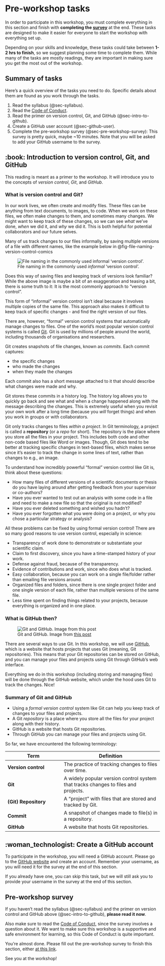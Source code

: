 # Pre-workshop tasks {#sec-pre-workshop}

In order to participate in this workshop, you must complete everything
in this section and finish with **completing the
[survey](@sec-pre-workshop-survey)** at the end. These tasks are
designed to make it easier for everyone to start the workshop with
everything set up.

Depending on your skills and knowledge, these tasks could take between
**1-2 hrs to finish**, so we suggest planning some time to complete
them. While many of the tasks are mostly readings, they are
important in making sure you get the most out of the workshop.

## Summary of tasks

Here's a quick overview of the tasks you need to do. Specific details
about them are found as you work through the tasks.

1.  Read the syllabus (@sec-syllabus).
2.  Read the [Code of
    Conduct](https://guides.rostools.org/conduct.html).
3.  Read the primer on version control, Git, and GitHub
    (@sec-intro-to-github).
4.  Create a GitHub user account (@sec-github-user).
5.  Complete the pre-workshop survey (@sec-pre-workshop-survey): This
    survey is pretty quick, maybe \~10 minutes. Note that you will be
    asked to add your GitHub username to the survey.

## :book: Introduction to version control, Git, and GitHub {#sec-intro-to-github}

This reading is meant as a primer to the workshop. It will introduce you
to the concepts of *version control*, *Git*, and *GitHub*.

### What is version control and Git? {#sec-what-is-version-control}

In our work lives, we often create and modify files. These files can be
anything from text documents, to images, to code. When we work on these
files, we often make changes to them, and sometimes many changes. We
might want to keep track of these changes, so we can see *what* we've
done, *when* we did it, and *why* we did it. This is both helpful for
potential collaborators and our future selves.

Many of us track changes to our files informally, by saving multiple versions of a
file with different names, like the example below in @fig-file-naming-version-control-comics

![File naming in the commonly used *informal* 'version
control'.](../images/informal-version-control.jpg){#fig-file-naming-version-control-comics}

Does this way of saving files and keeping track of versions look
familiar? While the above image is maybe a bit of an exaggeration and teasing a bit, there is some truth to
it: It is the most commonly approach to "version control".

This form of "informal" version control isn't ideal because it involves
multiple copies of the same file. This approach also makes it difficult
to keep track of specific changes - and find the right version of our
files.

There are, however, "formal" version control systems that automatically
manage changes to files. One of the world's most popular version control
systems is called
[Git](https://git-scm.com/book/en/v2/Getting-Started-What-is-Git%3F).
Git is used by millions of people around the world, including thousands
of organisations and researchers.

Git creates snapshots of file changes, known as *commits*. Each commit
captures:

-   the specific changes
-   who made the changes
-   when they made the changes

Each commit also has a short message attached to it that should describe
what changes were made and why.

Git stores these commits in a history log. The history log allows you to
quickly go back and see what and when a change happened along with the message
describing the changes. This is extremely useful when you revisit your
own work after a long time (because you *will* forget things) and when
you work in groups or with collaborators.

Git only tracks changes to files *within a project*. In Git terminology,
a project is called a **repository** (or a *repo* for short). The
repository is the place where you store all the files in your project.
This includes both code and other non-code based files like Word or
images. Though, Git does tend to be better at tracking specific changes in
text-based files, which makes sense since it's easier to track the
change in some lines of text, rather than changes to e.g., an image.

To understand how incredibly powerful "formal" version control like Git
is, think about these questions:

-   How many files of different versions of a scientific documents or
    thesis do you have laying around after getting feedback from your
    supervisor or co-authors?
-   Have you ever wanted to test out an analysis with some code in a file and need to make a
    new file so that the original is not modified?
-   Have you ever deleted something and wished you hadn't?
-   Have you ever forgotten what you were doing on a project, or why you
    chose a particular strategy or analysis?

All these problems can be fixed by using formal version control! There
are so many good reasons to use version control, especially in science:

-   Transparency of work done to demonstrate or substantiate your
    scientific claim.
-   Claim to first discovery, since you have a time-stamped history of
    your work.
-   Defense against fraud, because of the transparency.
-   Evidence of contributions and work, since who does what is tracked.
-   Easy collaboration, because you can work on a single file/folder
    rather than emailing file versions around.
-   Organized files and folders, since there is one single project
    folder and one single version of each file, rather than multiple
    versions of the same file.
-   Less time spent on finding things related to your projects, because
    everything is organized and in one place.

### What is GitHub then? {#sec-what-is-git-and-github}

![Git and GitHub. Image from [this
post](https://medium.com/@amitkhachane.7/an-intro-to-git-and-github-for-beginners-git-for-newbies-f22189553a0a)](../images/git-github.png){#fig-git-and-github}

There are several ways to use Git. In this workshop, we will use
[GitHub](https://github.com/), which is a website that hosts projects
that uses Git (meaning, Git repositories). This means that your Git
repositories can be stored on GitHub, and you can manage your files and
projects using Git through GitHub's web interface.

Everything we do in this workshop (including storing and managing files)
will be done through the GitHub website, which under the hood uses Git
to track the changes. Nice!

### Summary of Git and GitHub

-   Using a *formal version control* system like Git can help you keep
    track of changes to your files and projects.
-   A Git *repository* is a place where you store all the files for your
    project along with their history.
-   GitHub is a website that hosts Git repositories.
-   Through GitHub you can manage your files and projects using Git.

<!-- TODO: Move the definition list below to a glossary repo? -->

So far, we have encountered the following terminology:

| Term | Definition |
|--------------------------|----------------------------------------------|
| **Version control** | The practice of tracking changes to files over time. |
| **Git** | A widely popular version control system that tracks changes to files and projects. |
| **(Git) Repository** | A "project" with files that are stored and tracked by Git. |
| **Commit** | A snapshot of changes made to file(s) in a repository. |
| **GitHub** | A website that hosts Git repositories. |

## :woman_technologist: Create a GitHub account {#sec-github-user}

To participate in the workshop, you will need a GitHub account. Please
go to the [GitHub website](github.com) and create an account.
Remember your username, as you will need it for the survey at the
end of this section.

If you already have one, you can skip this task, but we will still ask
you to provide your username in the survey at the end of this section.

## Pre-workshop survey {#sec-pre-workshop-survey}

If you haven't read the syllabus (@sec-syllabus) and the primer on
version control and GitHub above (@sec-intro-to-github), **please read
it now**.

Also make sure to read the [Code of
Conduct](https://guides.rostools.org/conduct.html), since the survey
involves a question about it. We want to make sure this workshop is a
supportive and safe environment for learning, so this Code of Conduct is
quite important.

You're almost done. Please fill out the pre-workshop survey to finish
this section, either [at this link]().

See you at the workshop!
